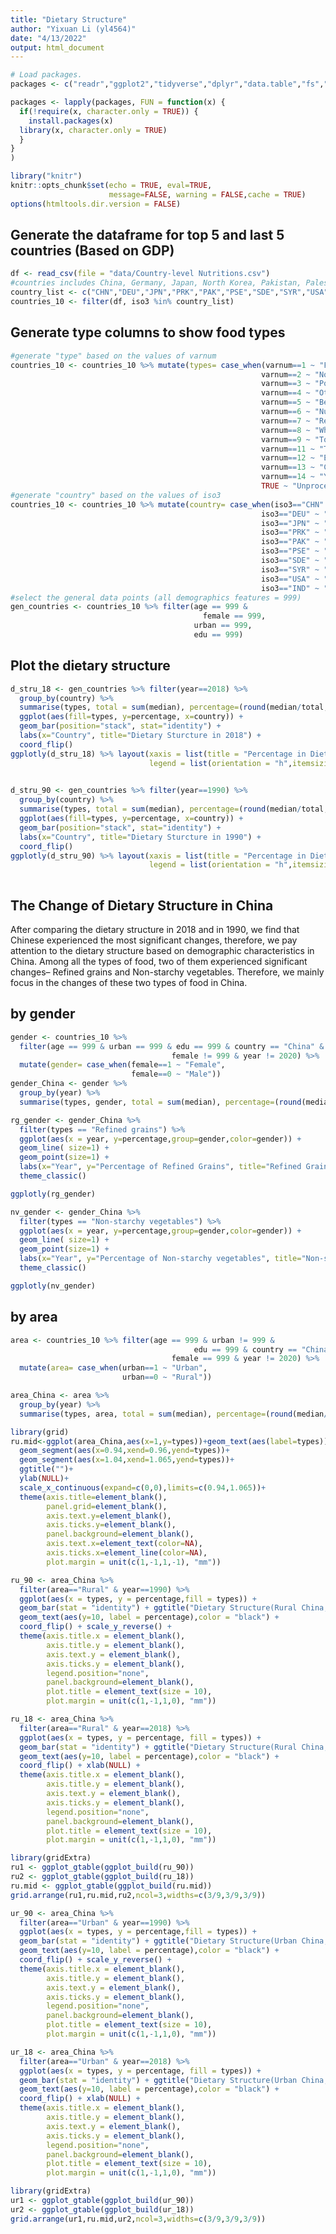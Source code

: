 ```yaml
---
title: "Dietary Structure"
author: "Yixuan Li (yl4564)"
date: "4/13/2022"
output: html_document
---
```

```r
# Load packages.
packages <- c("readr","ggplot2","tidyverse","dplyr","data.table","fs","plotly")

packages <- lapply(packages, FUN = function(x) {
  if(!require(x, character.only = TRUE)) {
    install.packages(x)
  library(x, character.only = TRUE)
  }
}
)
```

```r
library("knitr")
knitr::opts_chunk$set(echo = TRUE, eval=TRUE, 
                      message=FALSE, warning = FALSE,cache = TRUE) 
options(htmltools.dir.version = FALSE)
```

## Generate the dataframe for top 5 and last 5 countries (Based on GDP)
```r
df <- read_csv(file = "data/Country-level Nutritions.csv")
#countries includes China, Germany, Japan, North Korea, Pakistan, Palestine, Sudan, Syria, United States, India
country_list <- c("CHN","DEU","JPN","PRK","PAK","PSE","SDE","SYR","USA","IND")
countries_10 <- filter(df, iso3 %in% country_list)
```

## Generate type columns to show food types
```r
#generate "type" based on the values of varnum
countries_10 <- countries_10 %>% mutate(types= case_when(varnum==1 ~ "Fruits",
                                                        varnum==2 ~ "Non-starchy vegetables",
                                                        varnum==3 ~ "Potatoes",
                                                        varnum==4 ~ "Other starchy vegetables",
                                                        varnum==5 ~ "Beans and legumes",
                                                        varnum==6 ~ "Nuts and seeds",
                                                        varnum==7 ~ "Refined grains",
                                                        varnum==8 ~ "Whole grains",
                                                        varnum==9 ~ "Total processed meats",
                                                        varnum==11 ~ "Total seafoods",
                                                        varnum==12 ~ "Eggs",
                                                        varnum==13 ~ "Cheese",
                                                        varnum==14 ~ "Yoghurt",
                                                        TRUE ~ "Unprocessed red meats"))
#generate "country" based on the values of iso3
countries_10 <- countries_10 %>% mutate(country= case_when(iso3=="CHN" ~ "China",
                                                        iso3=="DEU" ~ "Germany",
                                                        iso3=="JPN" ~ "Japan",
                                                        iso3=="PRK" ~ "North Korea",
                                                        iso3=="PAK" ~ "Pakistan",
                                                        iso3=="PSE" ~ "Palestine",
                                                        iso3=="SDE" ~ "Sudan",
                                                        iso3=="SYR" ~ "Syria",
                                                        iso3=="USA" ~ "United States",
                                                        iso3=="IND" ~ "India"))
#select the general data points (all demographics features = 999)
gen_countries <- countries_10 %>% filter(age == 999 &
                                           female == 999,
                                         urban == 999,
                                         edu == 999)
```


## Plot the dietary structure
```r
d_stru_18 <- gen_countries %>% filter(year==2018) %>%
  group_by(country) %>%
  summarise(types, total = sum(median), percentage=(round(median/total,4))*100) %>%
  ggplot(aes(fill=types, y=percentage, x=country)) +
  geom_bar(position="stack", stat="identity") +
  labs(x="Country", title="Dietary Sturcture in 2018") +
  coord_flip() 
ggplotly(d_stru_18) %>% layout(xaxis = list(title = "Percentage in Diet"),
                               legend = list(orientation = "h",itemsizing="constant"))
  
```

```r
d_stru_90 <- gen_countries %>% filter(year==1990) %>%
  group_by(country) %>%
  summarise(types, total = sum(median), percentage=(round(median/total,4))*100) %>%
  ggplot(aes(fill=types, y=percentage, x=country)) +
  geom_bar(position="stack", stat="identity") +
  labs(x="Country", title="Dietary Sturcture in 1990") +
  coord_flip() 
ggplotly(d_stru_90) %>% layout(xaxis = list(title = "Percentage in Diet"),
                               legend = list(orientation = "h",itemsizing="constant"))
  
```

## The Change of Dietary Structure in China
After comparing the dietary structure in 2018 and in 1990, we find that Chinese experienced the most significant changes, therefore, we pay attention to the dietary structure based on demographic characteristics in China. Among all the types of food, two of them experienced significant changes-- Refined grains and Non-starchy vegetables. Therefore, we mainly focus in the changes of these two types of food in China.

## by gender
```r
gender <- countries_10 %>% 
  filter(age == 999 & urban == 999 & edu == 999 & country == "China" &
                                    female != 999 & year != 2020) %>%
  mutate(gender= case_when(female==1 ~ "Female", 
                           female==0 ~ "Male"))
gender_China <- gender %>%
  group_by(year) %>%
  summarise(types, gender, total = sum(median), percentage=(round(median/total,4))*100) 

rg_gender <- gender_China %>%
  filter(types == "Refined grains") %>%
  ggplot(aes(x = year, y=percentage,group=gender,color=gender)) + 
  geom_line( size=1) +
  geom_point(size=1) +
  labs(x="Year", y="Percentage of Refined Grains", title="Refined Grains in Dietary Structure by Gender in China") +
  theme_classic()

ggplotly(rg_gender) 
```

```r
nv_gender <- gender_China %>%
  filter(types == "Non-starchy vegetables") %>%
  ggplot(aes(x = year, y=percentage,group=gender,color=gender)) + 
  geom_line( size=1) +
  geom_point(size=1) +
  labs(x="Year", y="Percentage of Non-starchy vegetables", title="Non-starchy vegetables in Dietary Structure by Gender in China") +
  theme_classic()

ggplotly(nv_gender) 
```

## by area
```r
area <- countries_10 %>% filter(age == 999 & urban != 999 &
                                         edu == 999 & country == "China" &
                                    female == 999 & year != 2020) %>%
  mutate(area= case_when(urban==1 ~ "Urban", 
                         urban==0 ~ "Rural"))

area_China <- area %>%
  group_by(year) %>%
  summarise(types, area, total = sum(median), percentage=(round(median/total,4))*100, .groups = 'drop') 

library(grid)
ru.mid<-ggplot(area_China,aes(x=1,y=types))+geom_text(aes(label=types))+
  geom_segment(aes(x=0.94,xend=0.96,yend=types))+
  geom_segment(aes(x=1.04,xend=1.065,yend=types))+
  ggtitle("")+
  ylab(NULL)+
  scale_x_continuous(expand=c(0,0),limits=c(0.94,1.065))+
  theme(axis.title=element_blank(),
        panel.grid=element_blank(),
        axis.text.y=element_blank(),
        axis.ticks.y=element_blank(),
        panel.background=element_blank(),
        axis.text.x=element_text(color=NA),
        axis.ticks.x=element_line(color=NA),
        plot.margin = unit(c(1,-1,1,-1), "mm"))

ru_90 <- area_China %>%
  filter(area=="Rural" & year==1990) %>%
  ggplot(aes(x = types, y = percentage,fill = types)) +
  geom_bar(stat = "identity") + ggtitle("Dietary Structure(Rural China,1990)") +
  geom_text(aes(y=10, label = percentage),color = "black") +
  coord_flip() + scale_y_reverse() +
  theme(axis.title.x = element_blank(), 
        axis.title.y = element_blank(), 
        axis.text.y = element_blank(), 
        axis.ticks.y = element_blank(),
        legend.position="none",
        panel.background=element_blank(),
        plot.title = element_text(size = 10),
        plot.margin = unit(c(1,-1,1,0), "mm"))

ru_18 <- area_China %>%
  filter(area=="Rural" & year==2018) %>%
  ggplot(aes(x = types, y = percentage, fill = types)) +
  geom_bar(stat = "identity") + ggtitle("Dietary Structure(Rural China,2018)") +
  geom_text(aes(y=10, label = percentage),color = "black") +
  coord_flip() + xlab(NULL) +
  theme(axis.title.x = element_blank(), 
        axis.title.y = element_blank(), 
        axis.text.y = element_blank(), 
        axis.ticks.y = element_blank(), 
        legend.position="none",
        panel.background=element_blank(),
        plot.title = element_text(size = 10),
        plot.margin = unit(c(1,-1,1,0), "mm")) 

library(gridExtra)
ru1 <- ggplot_gtable(ggplot_build(ru_90))
ru2 <- ggplot_gtable(ggplot_build(ru_18))
ru.mid <- ggplot_gtable(ggplot_build(ru.mid))
grid.arrange(ru1,ru.mid,ru2,ncol=3,widths=c(3/9,3/9,3/9))

```

```r
ur_90 <- area_China %>%
  filter(area=="Urban" & year==1990) %>%
  ggplot(aes(x = types, y = percentage,fill = types)) +
  geom_bar(stat = "identity") + ggtitle("Dietary Structure(Urban China,1990)") +
  geom_text(aes(y=10, label = percentage),color = "black") +
  coord_flip() + scale_y_reverse() +
  theme(axis.title.x = element_blank(), 
        axis.title.y = element_blank(), 
        axis.text.y = element_blank(), 
        axis.ticks.y = element_blank(),
        legend.position="none",
        panel.background=element_blank(),
        plot.title = element_text(size = 10),
        plot.margin = unit(c(1,-1,1,0), "mm")) 

ur_18 <- area_China %>%
  filter(area=="Urban" & year==2018) %>%
  ggplot(aes(x = types, y = percentage, fill = types)) +
  geom_bar(stat = "identity") + ggtitle("Dietary Structure(Urban China,2018)") +
  geom_text(aes(y=10, label = percentage),color = "black") +
  coord_flip() + xlab(NULL) +
  theme(axis.title.x = element_blank(), 
        axis.title.y = element_blank(), 
        axis.text.y = element_blank(), 
        axis.ticks.y = element_blank(), 
        legend.position="none",
        panel.background=element_blank(),
        plot.title = element_text(size = 10),
        plot.margin = unit(c(1,-1,1,0), "mm")) 

library(gridExtra)
ur1 <- ggplot_gtable(ggplot_build(ur_90))
ur2 <- ggplot_gtable(ggplot_build(ur_18))
grid.arrange(ur1,ru.mid,ur2,ncol=3,widths=c(3/9,3/9,3/9))
```

